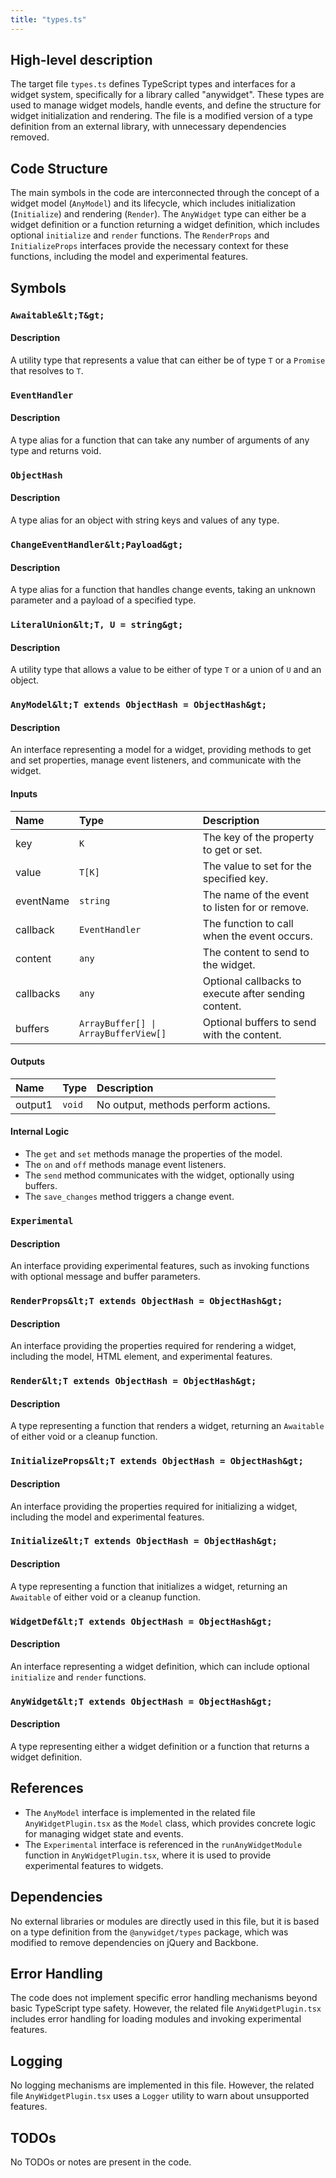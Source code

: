 ```yaml
---
title: "types.ts"
---
```


## High-level description

The target file `types.ts` defines TypeScript types and interfaces for a widget system, specifically for a library called "anywidget". These types are used to manage widget models, handle events, and define the structure for widget initialization and rendering. The file is a modified version of a type definition from an external library, with unnecessary dependencies removed.

## Code Structure

The main symbols in the code are interconnected through the concept of a widget model (`AnyModel`) and its lifecycle, which includes initialization (`Initialize`) and rendering (`Render`). The `AnyWidget` type can either be a widget definition or a function returning a widget definition, which includes optional `initialize` and `render` functions. The `RenderProps` and `InitializeProps` interfaces provide the necessary context for these functions, including the model and experimental features.

## Symbols

### `Awaitable&lt;T&gt;`
#### Description
A utility type that represents a value that can either be of type `T` or a `Promise` that resolves to `T`.

### `EventHandler`
#### Description
A type alias for a function that can take any number of arguments of any type and returns void.

### `ObjectHash`
#### Description
A type alias for an object with string keys and values of any type.

### `ChangeEventHandler&lt;Payload&gt;`
#### Description
A type alias for a function that handles change events, taking an unknown parameter and a payload of a specified type.

### `LiteralUnion&lt;T, U = string&gt;`
#### Description
A utility type that allows a value to be either of type `T` or a union of `U` and an object.

### `AnyModel&lt;T extends ObjectHash = ObjectHash&gt;`
#### Description
An interface representing a model for a widget, providing methods to get and set properties, manage event listeners, and communicate with the widget.

#### Inputs
| Name | Type | Description |
|:-----|:-----|:------------|
| key | `K` | The key of the property to get or set. |
| value | `T[K]` | The value to set for the specified key. |
| eventName | `string` | The name of the event to listen for or remove. |
| callback | `EventHandler` | The function to call when the event occurs. |
| content | `any` | The content to send to the widget. |
| callbacks | `any` | Optional callbacks to execute after sending content. |
| buffers | `ArrayBuffer[] \| ArrayBufferView[]` | Optional buffers to send with the content. |

#### Outputs
| Name | Type | Description |
|:-----|:-----|:------------|
| output1 | `void` | No output, methods perform actions. |

#### Internal Logic
- The `get` and `set` methods manage the properties of the model.
- The `on` and `off` methods manage event listeners.
- The `send` method communicates with the widget, optionally using buffers.
- The `save_changes` method triggers a change event.

### `Experimental`
#### Description
An interface providing experimental features, such as invoking functions with optional message and buffer parameters.

### `RenderProps&lt;T extends ObjectHash = ObjectHash&gt;`
#### Description
An interface providing the properties required for rendering a widget, including the model, HTML element, and experimental features.

### `Render&lt;T extends ObjectHash = ObjectHash&gt;`
#### Description
A type representing a function that renders a widget, returning an `Awaitable` of either void or a cleanup function.

### `InitializeProps&lt;T extends ObjectHash = ObjectHash&gt;`
#### Description
An interface providing the properties required for initializing a widget, including the model and experimental features.

### `Initialize&lt;T extends ObjectHash = ObjectHash&gt;`
#### Description
A type representing a function that initializes a widget, returning an `Awaitable` of either void or a cleanup function.

### `WidgetDef&lt;T extends ObjectHash = ObjectHash&gt;`
#### Description
An interface representing a widget definition, which can include optional `initialize` and `render` functions.

### `AnyWidget&lt;T extends ObjectHash = ObjectHash&gt;`
#### Description
A type representing either a widget definition or a function that returns a widget definition.

## References

- The `AnyModel` interface is implemented in the related file `AnyWidgetPlugin.tsx` as the `Model` class, which provides concrete logic for managing widget state and events.
- The `Experimental` interface is referenced in the `runAnyWidgetModule` function in `AnyWidgetPlugin.tsx`, where it is used to provide experimental features to widgets.

## Dependencies

No external libraries or modules are directly used in this file, but it is based on a type definition from the `@anywidget/types` package, which was modified to remove dependencies on jQuery and Backbone.

## Error Handling

The code does not implement specific error handling mechanisms beyond basic TypeScript type safety. However, the related file `AnyWidgetPlugin.tsx` includes error handling for loading modules and invoking experimental features.

## Logging

No logging mechanisms are implemented in this file. However, the related file `AnyWidgetPlugin.tsx` uses a `Logger` utility to warn about unsupported features.

## TODOs

No TODOs or notes are present in the code.